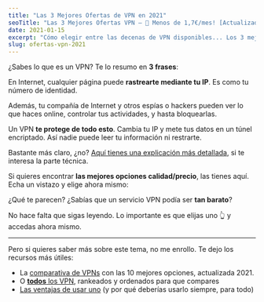 ```yaml
---
title: "Las 3 Mejores Ofertas de VPN en 2021"
seoTitle: "Las 3 Mejores Ofertas VPN – 🤑 Menos de 1,7€/mes! [Actualizado Ene-2021]"
date: 2021-01-15
excerpt: "Cómo elegir entre las decenas de VPN disponibles... Los 3 mejores calidad/precio, seleccionados para ti"
slug: ofertas-vpn-2021
---
```



¿Sabes lo que es un VPN? Te lo resumo en **3 frases**:

<div class="box">

<p>
  En Internet, cualquier página puede <strong>rastrearte mediante tu IP</strong>.
  Es como tu número de identidad.
</p>

<p>
  Además, tu compañía de Internet y otros espías o hackers pueden ver lo que
  haces online, controlar tus actividades, y hasta bloquearlas.
</p>

<p>
  Un VPN <strong>te protege de todo esto</strong>. Cambia tu IP y mete tus datos
  en un túnel encriptado. Así nadie puede leer tu información ni restrarte.
</p>

</div>

Bastante más claro, ¿no? [Aquí tienes una explicación más detallada](/guias/que-es-vpn/), si te interesa la parte técnica.

Si quieres encontrar **las mejores opciones calidad/precio**, las tienes aquí. Echa un vistazo y elige ahora mismo:

<Offers />

¿Qué te parecen? ¿Sabías que un servicio VPN podía ser **tan barato**?

No hace falta que sigas leyendo. Lo importante es que elijas uno 👆 y accedas ahora mismo.

---

Pero si quieres saber más sobre este tema, no me enrollo. Te dejo los recursos más útiles:

- La [comparativa de VPNs](/guias/mejor-vpn-comparativa/) con las 10 mejores opciones, actualizada 2021.
- O [**todos** los VPN](/), rankeados y ordenados para que compares
- [Las ventajas de usar uno](/guias/ventajas-de-usar-vpn/) (y por qué deberías usarlo siempre, para todo)
